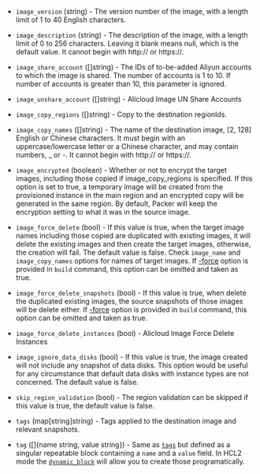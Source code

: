 <!-- Code generated from the comments of the AlicloudImageConfig struct in builder/alicloud/ecs/image_config.go; DO NOT EDIT MANUALLY -->

- `image_version` (string) - The version number of the image, with a length
  limit of 1 to 40 English characters.

- `image_description` (string) - The description of the image, with a length
  limit of 0 to 256 characters. Leaving it blank means null, which is the
  default value. It cannot begin with http:// or https://.

- `image_share_account` ([]string) - The IDs of to-be-added Aliyun
  accounts to which the image is shared. The number of accounts is 1 to 10.
  If number of accounts is greater than 10, this parameter is ignored.

- `image_unshare_account` ([]string) - Alicloud Image UN Share Accounts
- `image_copy_regions` ([]string) - Copy to the destination regionIds.

- `image_copy_names` ([]string) - The name of the destination image,
  [2, 128] English or Chinese characters. It must begin with an
  uppercase/lowercase letter or a Chinese character, and may contain numbers,
  \_ or -. It cannot begin with http:// or https://.

- `image_encrypted` (boolean) - Whether or not to encrypt the target images, including those copied if image_copy_regions is specified. If this option
  is set to true, a temporary image will be created from the provisioned
  instance in the main region and an encrypted copy will be generated in the
  same region. By default, Packer will keep the encryption setting to what
  it was in the source image.

- `image_force_delete` (bool) - If this value is true, when the target image names including those
  copied are duplicated with existing images, it will delete the existing
  images and then create the target images, otherwise, the creation will
  fail. The default value is false. Check `image_name` and
  `image_copy_names` options for names of target images. If
  [-force](https://packer.io/docs/commands/build.html#force) option is
  provided in `build` command, this option can be omitted and taken as
  true.

- `image_force_delete_snapshots` (bool) - If this value is true, when delete the duplicated existing images, the
  source snapshots of those images will be delete either. If
  [-force](https://packer.io/docs/commands/build.html#force) option is
  provided in `build` command, this option can be omitted and taken as
  true.

- `image_force_delete_instances` (bool) - Alicloud Image Force Delete Instances
- `image_ignore_data_disks` (bool) - If this value is true, the image
  created will not include any snapshot of data disks. This option would be
  useful for any circumstance that default data disks with instance types are
  not concerned. The default value is false.

- `skip_region_validation` (bool) - The region validation can be skipped
  if this value is true, the default value is false.

- `tags` (map[string]string) - Tags applied to the destination image and relevant snapshots.

- `tag` ([]{name string, value string}) - Same as [`tags`](#tags) but defined as a singular repeatable block
  containing a `name` and a `value` field. In HCL2 mode the
  [`dynamic_block`](https://packer.io/docs/configuration/from-1.5/expressions.html#dynamic-blocks)
  will allow you to create those programatically.
